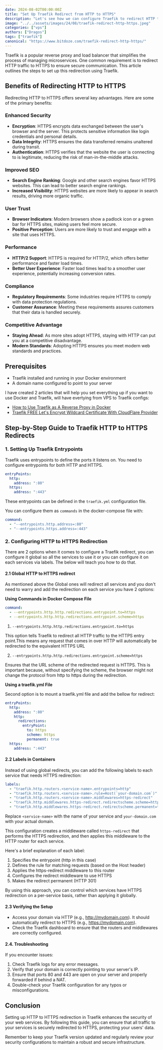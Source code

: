 ```yaml
---
date: 2024-08-02T00:00:00Z
title: "Set Up Traefik Redirect from HTTP to HTTPS"
description: "Let's see how we can configure Traefik to redirect HTTP traffic to HTTPS and keep everything secure."
image: "../../assets/images/24/08/traefik-redirect-http-https.jpeg"
categories: ["vps"]
authors: ["Dragos"]
tags: ["traefik"]
canonical: "https://www.bitdoze.com/traefik-redirect-http-https/"
---
```


Traefik is a popular reverse proxy and load balancer that simplifies the process of managing microservices. One common requirement is to redirect HTTP traffic to HTTPS to ensure secure communication. This article outlines the steps to set up this redirection using Traefik.

## Benefits of Redirecting HTTP to HTTPS

Redirecting HTTP to HTTPS offers several key advantages. Here are some of the primary benefits:

### Enhanced Security

- **Encryption**: HTTPS encrypts data exchanged between the user's browser and the server. This protects sensitive information like login credentials and personal details.
- **Data Integrity**: HTTPS ensures the data transferred remains unaltered during transit.
- **Authentication**: HTTPS verifies that the website the user is connecting to is legitimate, reducing the risk of man-in-the-middle attacks.

### Improved SEO

- **Search Engine Ranking**: Google and other search engines favor HTTPS websites. This can lead to better search engine rankings.
- **Increased Visibility**: HTTPS websites are more likely to appear in search results, driving more organic traffic.

### User Trust

- **Browser Indicators**: Modern browsers show a padlock icon or a green bar for HTTPS sites, making users feel more secure.
- **Positive Perception**: Users are more likely to trust and engage with a site that uses HTTPS.

### Performance

- **HTTP/2 Support**: HTTPS is required for HTTP/2, which offers better performance and faster load times.
- **Better User Experience**: Faster load times lead to a smoother user experience, potentially increasing conversion rates.

### Compliance

- **Regulatory Requirements**: Some industries require HTTPS to comply with data protection regulations.
- **Customer Assurance**: Meeting these requirements assures customers that their data is handled securely.

### Competitive Advantage

- **Staying Ahead**: As more sites adopt HTTPS, staying with HTTP can put you at a competitive disadvantage.
- **Modern Standards**: Adopting HTTPS ensures you meet modern web standards and practices.

## Prerequisites

- Traefik installed and running in your Docker environment
- A domain name configured to point to your server

I have created 2 articles that will help you set everything up if you want to use Docker and Traefik, will have evertying from VPS to Traefik configs:

- [How to Use Traefik as A Reverse Proxy in Docker](https://www.bitdoze.com/traefik-proxy-docker/)
- [Traefik FREE Let's Encrypt Wildcard Certificate With CloudFlare Provider](https://www.bitdoze.com/traefik-wildcard-certificate/)

## Step-by-Step Guide to Traefik HTTP to HTTPS Redirects

### **1. Setting Up Traefik Entrypoints**

Traefik uses entrypoints to define the ports it listens on. You need to configure entrypoints for both HTTP and HTTPS.

```yaml
entryPoints:
  http:
    address: ":80"
  https:
    address: ":443"
```

These entrypoints can be defined in the `traefik.yml` configuration file.

You can configure them as `commands` in the docker-compose file with:

```yml
command:
  - "--entrypoints.http.address=:80"
  - "--entrypoints.https.address=:443"
```

### 2. Configuring HTTP to HTTPS Redirection

There are 2 options when it comes to configure a Traefik redirect, you can configure it global so all the services to use it or you can configure it on each services via labels. The below will teach you how to do that.

#### 2.1 Global HTTP to HTTPS redirect

As mentioned above the Global ones will redirect all services and you don't need to warry and add the redirection on each service you have 2 options:

**Using Commands in Docker Compose File**

```yml
command:
  - --entrypoints.http.http.redirections.entrypoint.to=https
  - --entrypoints.http.http.redirections.entrypoint.scheme=https
```

1. `--entrypoints.http.http.redirections.entrypoint.to=https`

This option tells Traefik to redirect all HTTP traffic to the HTTPS entry point.This means any request that comes in over HTTP will automatically be redirected to the equivalent HTTPS URL

2. `--entrypoints.http.http.redirections.entrypoint.scheme=https`

Ensures that the URL scheme of the redirected request is HTTPS. This is important because, without specifying the scheme, the browser might not change the protocol from http to https during the redirection.

**Using a traefik.yml File**

Second option is to mount a traefik.yml file and add the bellow for redirect:

```yml
entryPoints:
  http:
    address: ":80"
    http:
      redirections:
        entryPoint:
          to: https
          scheme: https
          permanent: true
  https:
    address: ":443"
```

#### 2.2 Labels in Containers

Instead of using global redirects, you can add the following labels to each service that needs HTTPS redirection:

```yaml
labels:
  - "traefik.http.routers.<service-name>.entrypoints=http"
  - "traefik.http.routers.<service-name>.rule=Host(`your-domain.com`)"
  - "traefik.http.routers.<service-name>.middlewares=https-redirect"
  - "traefik.http.middlewares.https-redirect.redirectscheme.scheme=https"
  - "traefik.http.middlewares.https-redirect.redirectscheme.permanent=true"
```

Replace `<service-name>` with the name of your service and `your-domain.com` with your actual domain.

This configuration creates a middleware called `https-redirect` that performs the HTTPS redirection, and then applies this middleware to the HTTP router for each service.

Here's a brief explanation of each label:

1. Specifies the entrypoint (http in this case)
2. Defines the rule for matching requests (based on the Host header)
3. Applies the https-redirect middleware to this router
4. Configures the redirect middleware to use HTTPS
5. Makes the redirect permanent (HTTP 301)

By using this approach, you can control which services have HTTPS redirection on a per-service basis, rather than applying it globally.

#### 2.3 Verifying the Setup

- Access your domain via HTTP (e.g., http://mydomain.com). It should automatically redirect to HTTPS (e.g., https://mydomain.com).
- Check the Traefik dashboard to ensure that the routers and middlewares are correctly configured.

#### 2.4. Troubleshooting

If you encounter issues:

1. Check Traefik logs for any error messages.
2. Verify that your domain is correctly pointing to your server's IP.
3. Ensure that ports 80 and 443 are open on your server and properly forwarded if behind a NAT.
4. Double-check your Traefik configuration for any typos or misconfigurations.

## Conclusion

Setting up HTTP to HTTPS redirection in Traefik enhances the security of your web services. By following this guide, you can ensure that all traffic to your services is securely redirected to HTTPS, protecting your users' data.

Remember to keep your Traefik version updated and regularly review your security configurations to maintain a robust and secure infrastructure.
